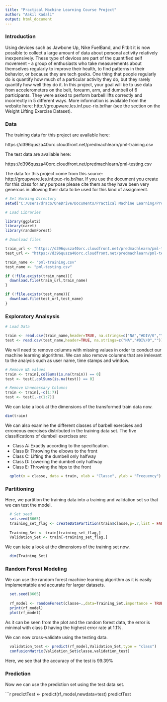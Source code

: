 ---
title: "Practical Machine Learning Course Project"
author: "Aakil Kadali"
output: html_document
---

### Introduction

Using devices such as Jawbone Up, Nike FuelBand, and Fitbit it is now possible to collect a large amount of data about personal activity relatively inexpensively. These type of devices are part of the quantified self movement - a group of enthusiasts who take measurements about themselves regularly to improve their health, to find patterns in their behavior, or because they are tech geeks. One thing that people regularly do is quantify how much of a particular activity they do, but they rarely quantify how well they do it. In this project, your goal will be to use data from accelerometers on the belt, forearm, arm, and dumbell of 6 participants. They were asked to perform barbell lifts correctly and incorrectly in 5 different ways. More information is available from the website here: http://groupware.les.inf.puc-rio.br/har (see the section on the Weight Lifting Exercise Dataset).



### Data 

The training data for this project are available here:

https://d396qusza40orc.cloudfront.net/predmachlearn/pml-training.csv

The test data are available here:

https://d396qusza40orc.cloudfront.net/predmachlearn/pml-testing.csv

The data for this project come from this source: http://groupware.les.inf.puc-rio.br/har. If you use the document you create for this class for any purpose please cite them as they have been very generous in allowing their data to be used for this kind of assignment.

```{r, echo = FALSE}
# Set Working Directory
setwd("C:/Users/draco/OneDrive/Documents/Practical Machine Learning/Project")
```


```{r, message = FALSE}
# Load Libraries

library(ggplot2)
library(caret)
library(randomForest)

```

```{r}
# Download files

train_url <- "https://d396qusza40orc.cloudfront.net/predmachlearn/pml-training.csv"
test_url <- "https://d396qusza40orc.cloudfront.net/predmachlearn/pml-testing.csv"

train_name <- "pml-training.csv"
test_name <- "pml-testing.csv"

if (!file.exists(train_name)){
  download.file(train_url,train_name)
}

if (!file.exists(test_name)){
  download.file(test_url,test_name)
}

```

### Exploratory Analsysis

```{r}
# Load Data

train <- read.csv(train_name,header=TRUE, na.strings=c("NA","#DIV/0",""))
test <- read.csv(test_name,header=TRUE, na.strings=c("NA","#DIV/0",""))

```


We will need to remove columns with missing values in order to conduct our machine learning algorithms. We can also
remove columns that are irelevant to the analysis such as user name, time stamps and window.

```{r}
# Remove NA values
train <- train[,colSums(is.na(train)) == 0]
test <- test[,colSums(is.na(test)) == 0]

# Remove Unnecessary Columns
train <- train[,-c(1:7)]
test <- test[,-c(1:7)]

```

We can take a look at the dimensions of the transformed train data now.

```{r}
dim(train)
```

We can also examine the different classes of barbell exercises and erroneous exercises distributed in the training data set. 
The five classifications of dumbell exercises are:

*  Class A: Exactly according to the specification.
*  Class B: Throwing the elbows to the front
*  Class C: Lifting the dumbell only halfway
*  Class D: Lowering the dumbell only halfway
*  Class E: Throwing the hips to the front


```{r}
  qplot(x = classe, data = train, xlab = "Classe", ylab = "Frequency")
```



### Partitioning
Here, we partition the training data into a training and validation set so that we can test the model.

```{r}
  # Set seed
  set.seed(8665)
  training_set_flag <- createDataPartition(train$classe,p=.7,list = FALSE)
  
  Training_Set <- train[training_set_flag,]
  Validation_Set <- train[-training_set_flag,]

```

We can take a look at the dimensions of the training set now.

```{r}
  dim(Training_Set)
```


### Random Forest Modeling

We can use the random forest machine learning algorithm as it is easily implementatble and accurate for larger datasets.

```{r}
  set.seed(8665)
  
  rf_model <- randomForest(classe~.,data=Training_Set,importance = TRUE, ntrees = 12)
  print(rf_model)
  plot(rf_model)
```

As it can be seen from the plot and the random forest data, the error is minimal with class D having the highest
error rate at 1.1%.

We can now cross-validate using the testing data.

```{r}
  validation_test <- predict(rf_model,Validation_Set,type = "class")
  confusionMatrix(Validation_Set$classe,validation_test)
```

Here, we see that the accuracy of the test is 99.39% 

### Prediction

Now we can use the prediction set using the test data set.

```{r}
  predictTest <- predict(rf_model,newdata=test)
  predictTest